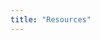 ```yaml
---
title: "Resources"
---
```


<!-- --- -->
<!-- title: "Resources" -->
<!-- listing: -->
<!--   contents: resources -->
<!--   type: grid -->
<!-- page-layout: full -->
<!-- title-block-banner: true -->
<!-- comments: false -->
<!-- --- -->
